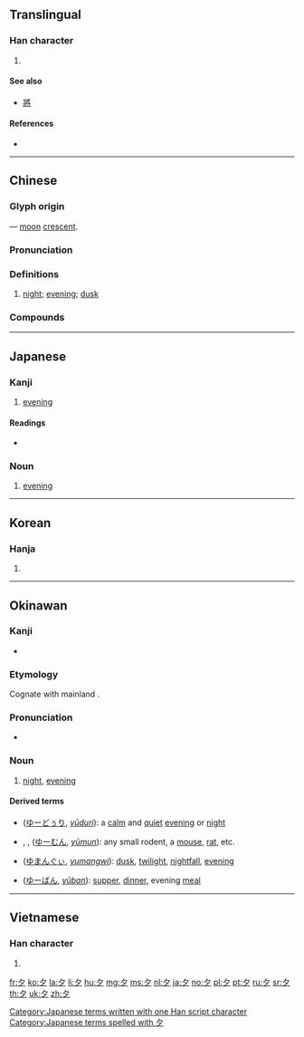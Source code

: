 {{character info/new}}
{{also|タ}}
==Translingual==
{{stroke order|strokes=3}}
{{stroke order|type=animate}}

===Han character===
{{Han char|rn=36|rad=夕|as=00|sn=3|four=27200|canj=NI}}

# {{mul-kangxi radical-def}}

====See also====
* {{l|mul|祭}} [[將]] <!-- Unrelated but graphically similar components -->

====References====
* {{Han ref|kx=0246.010|dkj=05749|dj=0487.040|hdz=20859.010|uh=5915|ud=22805|bh=A469|bd=42089}}

----

==Chinese==
{{zh-forms}}

===Glyph origin===
{{Han etyl}}
{{liushu|p}} — [[moon]] [[crescent]].

===Pronunciation===
{{zh-pron
|m=夕
|c=zik6
|h=pfs=sip
|md=sĭk
|mn=qz:si̍t/tw,xm,zz:se̍k/qz,tw:sia̍h/xm:siā
|mn_note=si̍t/se̍k - literary; sia̍h/siā - vernacular
|w=5xxiq
|mc=y
|oc=y
|cat=n
}}

===Definitions===
{{zh-hanzi}}

# [[night]]; [[evening]]; [[dusk]]

===Compounds===
{{zh-der|夕陽|夕陽西下|今夕|夕照|只爭旦夕|一朝一夕|匪朝伊夕|夕月|今夕何夕|夕陽餘暉|夕暮|夕惕|吉夕|宿夕|前夕|命在旦夕|一夕|大除夕|巧夕|夕日|危在旦夕|寅憂夕惕|小除夕|七夕|夕陽工業|夕煙|夕曛|夕暉|夕拜|夕惕若厲|夕陽簫鼓|燈夕|朝行夕改|朝夕|旦夕之費|朝榮夕滅|朝夕難保|日夕|朝榮夕斃|朝發夕至|朝過夕改|朝不圖夕|旦夕禍福|朝思夕計|朝出夕改|朝榮夕悴|朝夕不倦|旦夕之危|昕夕|申旦達夕|朝更夕改|當夕|朝不謀夕|朝令夕改|禍在旦夕|朝不慮夕|旦夕|朝兢夕惕|朝聞夕死|朝聞夕改|既夕禮|晡夕|永夕|朝饔夕飧|朝思夕想|朝乾夕惕|朝不及夕|朝不保夕|月夕花朝|月夕|旦暮朝夕|晨夕|花晨月夕|除夕|西夕年|連朝接夕|終夕|花朝月夕|竟夕}}

----

==Japanese==

===Kanji===
{{ja-kanji|grade=1|rs=夕00}}

# [[evening]]

====Readings====
* {{ja-readings
|goon=[[じゃく]] (jaku) {{qualifier|non-[[w:Jōyō kanji|Jōyō]] reading}}
|kanon=[[せき]] (seki)
|kun=[[ゆう]] (yuu) < [[ゆふ]] (yufu)}}

===Noun===
{{ja-noun|ゆう|hhira=ゆふ}}

# [[evening]]

[[Category:Japanese terms written with one Han script character]]
[[Category:Japanese terms spelled with 夕]]

----

==Korean==

===Hanja===
{{ko-hanja|hangeul=[[석]], [[사]]|eumhun=[[저녁]]석|ehy=cenyeksek|rv=seok, sa|mr=sŏk, sa|y=sek, sa}}

# {{defn|lang=ko|sort=夕00}}

----

==Okinawan==

===Kanji===
{{head|ryu|kanji}}

* {{ja-readings|kun=[[ゆー]] (yū), [[ゆ]] (yu)}}

===Etymology===
Cognate with mainland {{cog|ja|夕|tr=yū}}.

===Pronunciation===
* {{IPA|/juː/|lang=ryu}}

===Noun===
{{head|ryu|noun|hiragana|ゆー|romaji|yū}}

# [[night]], [[evening]]

====Derived terms====
{{der-top}}
* {{l|ryu|夕凪}} ([[ゆーどぅり]], ''[[yūduri]]''): a [[calm]] and [[quiet]] [[evening]] or [[night]]
* {{l|ryu|夕物}}, {{l|ryu|夜物}}, {{l|ryu|夜者}} ([[ゆーむん]], ''[[yūmun]]''): any small rodent, a [[mouse]], [[rat]], etc.
{{der-mid}}
* {{l|ryu|夕間暮}} ([[ゆまんぐぃ]], ''[[yumangwi]]''): [[dusk]], [[twilight]], [[nightfall]], [[evening]]
* {{l|ryu|夕飯}} ([[ゆーばん]], ''[[yūban]]''): [[supper]], [[dinner]], evening [[meal]]
{{der-bottom}}

----

==Vietnamese==

===Han character===
{{vi-hantu|[[tịch]]|rs=夕00}}

# {{defn|lang=vi|sort=夕00}}

[[Category:CJKV radicals| ]]

[[fr:夕]]
[[ko:夕]]
[[la:夕]]
[[li:夕]]
[[hu:夕]]
[[mg:夕]]
[[ms:夕]]
[[nl:夕]]
[[ja:夕]]
[[no:夕]]
[[pl:夕]]
[[pt:夕]]
[[ru:夕]]
[[sr:夕]]
[[th:夕]]
[[uk:夕]]
[[zh:夕]]